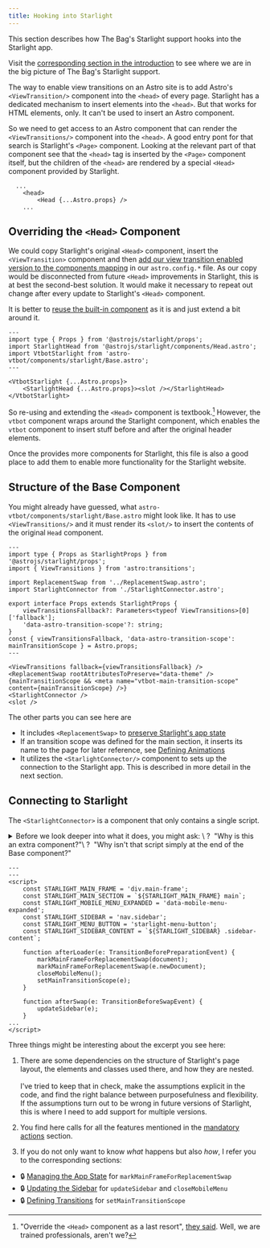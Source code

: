 ```yaml
---
title: Hooking into Starlight
---
```




This section describes how The Bag's Starlight support hooks into the Starlight app.

Visit the [corresponding section in the introduction](/jotter/starlight/#hook-into-starlight) to see where we are in  the big picture of The Bag's Starlight support.

The way to enable view transitions on an Astro site is to add Astro's `<ViewTransition/>` component into the `<head>` of every page. Starlight has a dedicated mechanism to insert elements into the `<head>`. But that works for HTML elements, only. It can't be used to insert an Astro component.

So we need to get access to an Astro component that can render the `<ViewTransitions/>` component into the `<head>`. A good entry pont for that search is Starlight's `<Page>` component. Looking at the relevant part of that component  see that the `<head>` tag is inserted by the `<Page>` component itself, but the children of the `<head>` are rendered by a special `<Head>` component provided by Starlight.

```astro title="Page.astro" showLineNumbers=false
  ...
	<head>
		<Head {...Astro.props} />
	...
```

## Overriding the `<Head>` Component

We could copy Starlight's original `<Head>` component, insert the `<ViewTransition>` component and then [add our view transition enabled version to the components mapping](/jotter/starlight/guide/#step-3-use-the-new-head-component) in our `astro.config.*` file. As our copy would be disconnected from future `<Head>` improvements in Starlight, this is at best the second-best solution. It would make it necessary to repeat out change after every update to Starlight's `<Head>` component.

It is better to [reuse the built-in component](https://starlight.astro.build/guides/overriding-components/#reuse-a-built-in-component) as it is and just extend a bit around it.


```astro title="./src/components/starlight/Head.astro"
---
import type { Props } from '@astrojs/starlight/props';
import StarlightHead from '@astrojs/starlight/components/Head.astro';
import VtbotStarlight from 'astro-vtbot/components/starlight/Base.astro';
---

<VtbotStarlight {...Astro.props}>
	<StarlightHead {...Astro.props}><slot /></StarlightHead>
</VtbotStarlight>
```
So re-using and extending the `<Head>` component is  textbook.[^1] However, the `vtbot` component wraps around the Starlight component, which enables the `vtbot` component to insert stuff before and after the original header elements.
[^1]: "Override the `<Head>` component as a last resort", [they said](https://starlight.astro.build/reference/overrides/#head-1). Well, we are trained professionals, aren't we?

Once the <BoT/> provides more components for Starlight, this file is also a good place to add them to enable more functionality for the Starlight website.

## Structure of the Base Component

You might already have guessed, what `astro-vtbot/components/starlight/Base.astro` might look like. It has to use `<ViewTransitions/>` and it must render its `<slot/>` to insert the contents of the original `Head` component.

```astro title="astro-vtbot/components/starlight/Base.astro" {15,19} collapse={1-12}
---
import type { Props as StarlightProps } from '@astrojs/starlight/props';
import { ViewTransitions } from 'astro:transitions';

import ReplacementSwap from '../ReplacementSwap.astro';
import StarlightConnector from './StarlightConnector.astro';

export interface Props extends StarlightProps {
	viewTransitionsFallback?: Parameters<typeof ViewTransitions>[0]['fallback'];
	'data-astro-transition-scope'?: string;
}
const { viewTransitionsFallback, 'data-astro-transition-scope': mainTransitionScope } = Astro.props;
---

<ViewTransitions fallback={viewTransitionsFallback} />
<ReplacementSwap rootAttributesToPreserve="data-theme" />
{mainTransitionScope && <meta name="vtbot-main-transition-scope" content={mainTransitionScope} />}
<StarlightConnector />
<slot />
```
The other parts you can see here are
- It includes `<ReplacementSwap>` to [preserve Starlight's app state](/jotter/starlight/app-state/)
- If an transition scope was defined for the main section, it inserts its name to the page for later reference, see [Defining Animations](/jotter/starlight/transitions/)
- It utilizes the `<StarlightConnector/>` component to sets up the connection to the Starlight app. This is described in more detail in the next section.

## Connecting to Starlight

The `<StarlightConnector>` is a component that only contains a single script.

<details>
<summary>Before we look deeper into what it does, you might ask: \
?&nbsp;&nbsp;"Why is this an extra component?"\
?&nbsp;&nbsp;"Why isn't that script simply at the end of the Base component?"</summary>

> Important question, you asked there! Scripts in the `Base` component would be executed before the scripts in the embedded components. Thus embedding the script into its own StarlightConnector component and putting that at the end of the component list ensures that the connector code only runs after the `<ViewTransitions/>` and `<ReplacementSwap/>` scripts are loaded. \
\
This in turn ensures that the event listeners are called in the intended order and that in turn determines the execution order of the callbacks ;-)
</details>

```astro title="astro-vtbot/components/starlight/StarlightConnector.astro"
---
---
<script>
	const STARLIGHT_MAIN_FRAME = 'div.main-frame';
	const STARLIGHT_MAIN_SECTION = `${STARLIGHT_MAIN_FRAME} main`;
	const STARLIGHT_MOBILE_MENU_EXPANDED = 'data-mobile-menu-expanded';
	const STARLIGHT_SIDEBAR = 'nav.sidebar';
	const STARLIGHT_MENU_BUTTON = 'starlight-menu-button';
	const STARLIGHT_SIDEBAR_CONTENT = `${STARLIGHT_SIDEBAR} .sidebar-content`;

	function afterLoader(e: TransitionBeforePreparationEvent) {
		markMainFrameForReplacementSwap(document);
		markMainFrameForReplacementSwap(e.newDocument);
		closeMobileMenu();
		setMainTransitionScope(e);
	}

	function afterSwap(e: TransitionBeforeSwapEvent) {
		updateSidebar(e);
	}
...
</script>
```
Three things might be interesting about the excerpt you see here:
1. There are some dependencies on the structure of Starlight's page layout, the elements and classes used there, and how they are nested.\
\
I've tried to keep that in check, make the assumptions explicit in the code, and find the right balance between purposefulness and flexibility. If the assumptions turn out to be wrong in future versions of Starlight, this is where I need to add support for multiple versions.

2. You find here calls for all the features mentioned in the [mandatory actions](/jotter/starlight/#mandatory-actions) section.

3. If you do not only want to know _what_ happens but also _how_, I refer you to the corresponding sections:
- 🔒 [Managing the App State](/jotter/starlight/app-state/) for `markMainFrameForReplacementSwap`
- 🔒 [Updating the Sidebar](/jotter/starlight/sidebar/) for `updateSidebar` and `closeMobileMenu`
- 🔒 [Defining Transitions](/jotter/starlight/transitions/) for `setMainTransitionScope`
